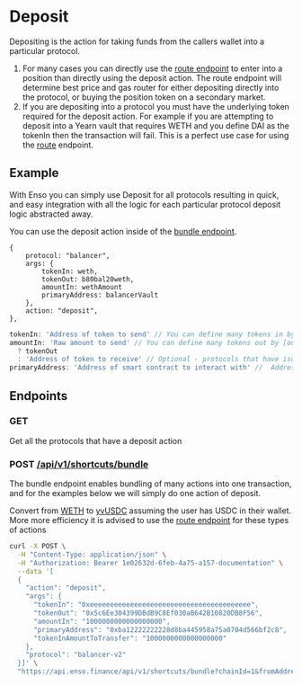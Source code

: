 # Deposit

Depositing is the action for taking funds from the callers wallet into a particular protocol.

1. For many cases you can directly use the [route endpoint](./route.md) to enter into a position than directly using the deposit action. The route endpoint will determine best price and gas router for either depositing directly into the protocol, or buying the position token on a secondary market.
2. If you are depositing into a protocol you must have the underlying token required for the deposit action. For example if you are attempting to deposit into a Yearn vault that requires WETH and you define DAI as the tokenIn then the transaction will fail. This is a perfect use case for using the [route](./route.md) endpoint.

## Example

With Enso you can simply use Deposit for all protocols resulting in quick, and easy integration with all the logic for each particular protocol deposit logic abstracted away.

You can use the deposit action inside of the [bundle endpoint](../../api-reference/bundle).

```
{
    protocol: "balancer",
    args: {
        tokenIn: weth,
        tokenOut: b80bal20weth,
        amountIn: wethAmount
        primaryAddress: balancerVault
    },
    action: "deposit",
},
```

```javascript
tokenIn: 'Address of token to send' // You can define many tokens in by [inToken1, inToken2]
amountIn: 'Raw amount to send' // You can define many tokens out by [outToken1, outToken2]
  ? tokenOut
  : 'Address of token to receive' // Optional - protocols that have isolated contracts per each deposit(for example Yearn), then you do not need to define tokenOut.  For protocols that have a shared contract for all of their vaults/deposits such as balancer and univ4 then you should define tokenOut
primaryAddress: 'Address of smart contract to interact with' //  Address of smart contract to interact with e.g. Balancer Vault
```

## Endpoints

### GET

Get all the protocols that have a deposit action

### POST [/api/v1/shortcuts/bundle](https://api.enso.finance/api#/shortcuts/BundleController_bundleShortcutTransaction)

The bundle endpoint enables bundling of many actions into one transaction, and for the examples below we will simply do one action of deposit.

Convert from [WETH](https://etherscan.io/address/0xA0b86991c6218b36c1d19D4a2e9Eb0cE3606eB48) to [yvUSDC](https://etherscan.io/address/0x5c6Ee304399DBdB9C8Ef030aB642B10820DB8F56) assuming the user has USDC in their wallet. More more efficiency it is advised to use the [route endpoint](./route.md) for these types of actions

```bash copy
curl -X POST \
  -H "Content-Type: application/json" \
  -H "Authorization: Bearer 1e02632d-6feb-4a75-a157-documentation" \
  --data '[
  {
    "action": "deposit",
    "args": {
      "tokenIn": "0xeeeeeeeeeeeeeeeeeeeeeeeeeeeeeeeeeeeeeeee",
      "tokenOut": "0x5c6Ee304399DBdB9C8Ef030aB642B10820DB8F56",
      "amountIn": "1000000000000000000",
      "primaryAddress": "0xba12222222228d8ba445958a75a0704d566bf2c8",
      "tokenInAmountToTransfer": "1000000000000000000"
    },
    "protocol": "balancer-v2"
  }]' \
  "https://api.enso.finance/api/v1/shortcuts/bundle?chainId=1&fromAddress=0xd8da6bf26964af9d7eed9e03e53415d37aa96045"
```
